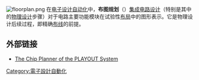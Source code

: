 {{NoteTA
|G1=Electronics
}}
[[File:floorplan.png|thumb]]
在[[电子设计自动化|电子设计自动化]]中，'''布图规划'''（{{lang-en|'''floorplan'''}}）[[集成电路设计|集成电路设计]]（特别是其中的[[物理设计|物理设计]]步骤）对于电路主要功能模块在试验性[[布局_(集成电路)|布局]]中的图形表示。它是物理设计后续过程，即精确[[布线_(集成电路)|布线]]的前提。

== 外部链接 ==
* [http://www.schoelzke.info/mirror/galway/projects/ChipPlanner-Description.htm The Chip Planner of the PLAYOUT System] {{Wayback|url=http://www.schoelzke.info/mirror/galway/projects/ChipPlanner-Description.htm |date=20201205183611 }}

[[Category:電子設計自動化|Category:電子設計自動化]]